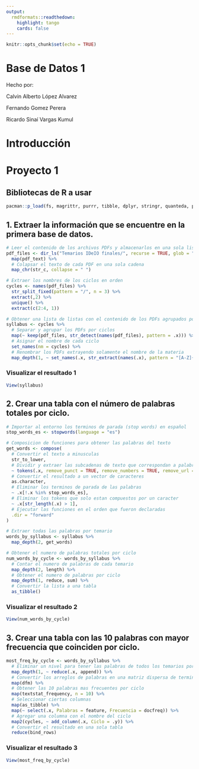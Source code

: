 ```yaml
---
output:
  rmdformats::readthedown:
    highlight: tango
    cards: false
---
```



```r
knitr::opts_chunk$set(echo = TRUE)
```

# Base de Datos 1

Hecho por:

Calvin Alberto López Alvarez

Fernando Gomez Perera

Ricardo Sinaí Vargas Kumul

# Introducción

# Proyecto 1

## Bibliotecas de R a usar

```r
pacman::p_load(fs, magrittr, purrr, tibble, dplyr, stringr, quanteda, pdftools)
```

## 1. Extraer la información que se encuentre en la primera base de datos.

```r
# Leer el contenido de los archivos PDFs y almacenarlos en una sola lista
pdf_files <- dir_ls("Temarios IDeIO finales/", recurse = TRUE, glob = "*.pdf") %>%
  map(pdf_text) %>%
  # Colapsar el texto de cada PDF en una sola cadena
  map_chr(str_c, collapse = " ")

# Extraer los nombres de los ciclos en orden
cycles <- names(pdf_files) %>%
  str_split_fixed(pattern = "/", n = 3) %>%
  extract(,2) %>%
  unique() %>%
  extract(c(2:4, 1))

# Obtener una lista de listas con el contenido de los PDFs agrupados por ciclos
syllabus <- cycles %>%
  # Separar y agrupar los PDFs por ciclos
  map(~ keep(pdf_files, str_detect(names(pdf_files), pattern = .x))) %>%
  # Asignar el nombre de cada ciclo
  set_names(nm = cycles) %>%
  # Renombrar los PDFs extrayendo solamente el nombre de la materia
  map_depth(1, ~ set_names(.x, str_extract(names(.x), pattern = "[A-Z]{2}[0-9]{3}.*(?=.pdf)")))
```

### Visualizar el resultado 1
```r
View(syllabus)
```

## 2. Crear una tabla con el número de palabras totales por ciclo.

```r
# Importar al entorno los terminos de parada (stop words) en español
stop_words_es <- stopwords(language = "es")

# Composicion de funciones para obtener las palabras del texto
get_words <- compose(
  # Convertir el texto a minusculas
  str_to_lower,
  # Dividir y extraer las subcadenas de texto que correspondan a palabras
  ~ tokens(.x, remove_punct = TRUE, remove_numbers = TRUE, remove_url = TRUE),
  # Convertir el resultado a un vector de caracteres
  as.character,
  # Eliminar los terminos de parada de las palabras
  ~ .x[!.x %in% stop_words_es],
  # Eliminar los tokens que solo estan compuestos por un caracter
  ~ .x[str_length(.x) > 1],
  # Ejecutar las funciones en el orden que fueron declaradas
  .dir = "forward"
)

# Extraer todas las palabras por temario
words_by_syllabus <- syllabus %>%
  map_depth(2, get_words)

# Obtener el numero de palabras totales por ciclo
num_words_by_cycle <- words_by_syllabus %>%
  # Contar el numero de palabras de cada temario
  map_depth(2, length) %>%
  # Obtener el numero de palabras por ciclo
  map_depth(1, reduce, sum) %>%
  # Convertir la lista a una tabla
  as_tibble()
```

### Visualizar el resultado 2
```r
View(num_words_by_cycle)
```

## 3. Crear una tabla con las 10 palabras con mayor frecuencia que coinciden por ciclo.

```r
most_freq_by_cycle <- words_by_syllabus %>%
  # Eliminar un nivel para tener las palabras de todos los temarios por ciclo
  map_depth(1, ~ reduce(.x, append)) %>%
  # Convertir los arreglos de palabras en una matriz dispersa de termino-documento por ciclo
  map(dfm) %>%
  # Obtener las 10 palabras mas frecuentes por ciclo
  map(textstat_frequency, n = 10) %>%
  # Seleccionar ciertas columnas
  map(as_tibble) %>%
  map(~ select(.x, Palabras = feature, Frecuencia = docfreq)) %>%
  # Agregar una columna con el nombre del ciclo
  map2(cycles, ~ add_column(.x, Ciclo = .y)) %>%
  # Convertir el resultado en una sola tabla
  reduce(bind_rows)
```

### Visualizar el resultado 3
```r
View(most_freq_by_cycle)
```

